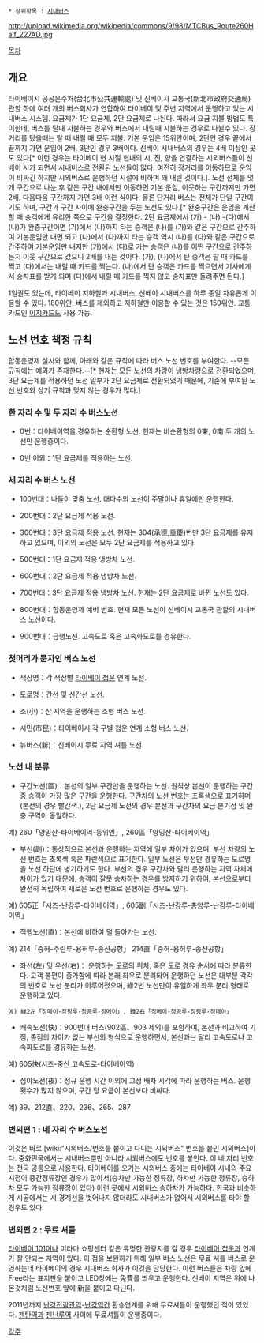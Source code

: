  * 상위항목 : [[시내버스]]

http://upload.wikimedia.org/wikipedia/commons/9/98/MTCBus_Route260Half_227AD.jpg

{{{+1 台北聯營公車 / Taipei Joint Bus System }}}

[[목차]]
== 개요 ==
타이베이시 공공운수처(台北市公共運輸處) 및 신베이시 교통국(新北市政府交通局) 관할 하에 여러 개의 버스회사가 연합하여 타이베이 및 주변 지역에서 운행하고 있는 시내버스 시스템.
요금제가 1단 요금제, 2단 요금제로 나뉜다. 따라서 요금 지불 방법도 특이한데, 버스를 탈때 지불하는 경우와 버스에서 내릴때 지불하는 경우로 나뉠수 있다. 장거리를 탔을때는 탈 때 내릴 때 모두 지불. 기본 운임은 15위안이며, 2단인 경우 끝에서 끝까지 가면 운임이 2배, 3단인 경우 3배이다. 신베이 시내버스의 경우는 4배 이상인 곳도 있다[* 이런 경우는 타이베이 현 시절 현내의 시, 진, 향을 연결하는 시외버스들이 신베이 시가 되면서 시내버스로 전환된 노선들이 많다. 여전히 장거리를 이동하므로 운임이 비싸긴 하지만 시외버스로 운행하던 시절에 비하며 꽤 내린 것이다.]. 노선 전체를 몇 개 구간으로 나눈 후 같은 구간 내에서만 이동하면 기본 운임, 이웃하는 구간까지만 가면 2배, 다음다음 구간까지 가면 3배 이런 식이다. 물론 단거리 버스는 전체가 단일 구간이기도 하며, 구간과 구간 사이에 완충구간을 두는 노선도 있다.[* 완충구간은 운임을 계산할 때 승객에게 유리한 쪽으로 구간을 결정한다. 2단 요금제에서 (가) - (나) -(다)에서 (나)가 완충구간이면 (가)에서 (나)까지 타는 승객은 (나)를 (가)와 같은 구간으로 간주하여 기본운임만 내면 되고 (나)에서 (다)까지 타는 승객 역시 (나)를 (다)와 같은 구간으로 간주하여 기본운임만 내지만 (가)에서 (다)로 가는 승객은 (나)를 어떤 구간으로 간주하든지 이웃 구간으로 갔으니 2배를 내는 것이다. (가), (나)에서 탄 승객은 탈 때 카드를 찍고 (다)에서는 내릴 때 카드를 찍는다. (나)에서 탄 승객은 카드를 찍으면서 기사에게서 승차표를 받게 되며 (다)에서 내릴 때 카드를 찍지 않고 승차표만 돌려주면 된다.]

1일권도 있는데, 타이베이 지하철과 시내버스, 신베이 시내버스를 하루 종일 자유롭게 이용할 수 있다. 180위안. 버스를 제외하고 지하철만 이용할 수 있는 것은 150위안. 교통카드인 [[이지카드]]도 사용 가능.

== 노선 번호 책정 규칙 ==
합동운영제 실시와 함께, 아래와 같은 규칙에 따라 버스 노선 번호를 부여한다. --모든 규칙에는 예외가 존재한다.--[* 현재는 모든 노선의 차량이 냉방차량으로 전환되었으며, 3단 요금제를 적용하던 노선 일부가 2단 요금제로 전환되었기 때문에, 기존에 부여된 노선 번호와 상기 규칙과 맞지 않는 경우가 많다.]
=== 한 자리 수 및 두 자리 수 버스노선 ===
* 0번：타이베이역을 경유하는 순환형 노선. 현재는 비순환형의 0東, 0南 두 개의 노선만 운행중이다. 

* 0번 이외：1단 요금제를 적용하는 노선. 
 
=== 세 자리 수 버스 노선 ===
* 100번대：나들이 맞춤 노선. 대다수의 노선이 주말이나 휴일에만 운행한다.

* 200번대：2단 요금제 적용 노선.

* 300번대：3단 요금제 적용 노선. 현재는 304(承德,重慶)번만 3단 요금제를 유지하고 있으며, 이외의 노선은 모두 2단 요금제를 적용하고 있다.

* 500번대：1단 요금제 적용 냉방차 노선.

* 600번대：2단 요금제 적용 냉방차 노선.

* 700번대：3단 요금제 적용 냉방차 노선. 현재는 2단 요금제로 바뀐 노선도 있다.

* 800번대：합동운영제 예비 번호. 현재 모든 노선이 신베이시 교통국 관할의 시내버스 노선이다.

* 900번대：급행노선. 고속도로 혹은 고속화도로를 경유한다. 
 
=== 첫머리가 문자인 버스 노선 ===
* 색상명：각 색상별 [[타이베이 첩운]] 연계 노선.

* 도로명：간선 및 신간선 노선.

* 소(小)：산 지역을 운행하는 소형 버스 노선.

* 시민(市民)：타이베이시 각 구별 첩운 연계 소형 버스 노선.

* 뉴버스(新)：신베이시 무료 지역 셔틀 노선.

=== 노선 내 분류 ===
* 구간노선(區)：본선의 일부 구간만을 운행하는 노선. 원칙상 본선이 운행하는 구간 중 승객이 가장 많은 구간을 운행한다. 구간차의 노선 번호는 초록색으로 표기하며(본선의 경우 빨간색.), 2단 요금제 노선의 경우 본선과 구간차의 요금 분기점 및 완충 구역이 동일하다.
예) 260「양밍산-타이베이역-동위엔」, 260區「양밍산-타이베이역」
 
* 부선(副)：통상적으로 본선과 운행하는 지역에 일부 차이가 있으며, 부선 차량의 노선 번호는 초록색 혹은 파란색으로 표기한다. 일부 노선은 부선만 경유하는 도로명을 노선 하단에 병기하기도 한다. 부선의 경우 구간차와 달리 운행하는 지역 자체에 차이가 있기 때문에, 승객이 잘못 승차하는 경우를 방지하기 위하여, 본선으로부터 완전히 독립하여 새로운 노선 번호로 운행하는 경우도 있다.  
예) 605正「시즈-난강루-타이베이역」, 605副「시즈-난강루-총양루-난강루-타이베이역」

* 직행노선(直)：본선에 비하여 덜 돌아가는 노선. 
예) 214「중허-주린루-용허루-송샨공항」 214直「중허-용허루-송샨공항」
 
* 좌선(左) 및 우선(右)： 운행하는 도로의 위치, 혹은 도로 경유 순서에 따라 분류한다. 고객 불편이 증가함에 따라 본래 좌우로 분리되어 운행하던 노선은 대부분 각각의 번호로 노선 분리가 이루어졌으며, 綠2번 노선만이 유일하게 좌우 분리 형태로 운행하고 있다.
 예) 綠2左「징메이-징핑루-청공루-징메이」, 錄2右「징메이-청공루-징핑루-징메이」

* 쾌속노선(快)：900번대 버스(902區、903 제외)를 포함하여, 본선과 비교하여 기점, 종점의 차이가 없는 부선의 형식으로 운행하면서, 본선과는 달리 고속도로나 고속화도로를 경유하는 노선.
예) 605快(시즈-중산 고속도로-타이베이역)
 
* 심야노선(夜)：정규 운행 시간 이외에 고정 배차 시각에 따라 운행하는 버스. 운행 횟수가 많지 않으며, 구간 당 요금이 본선보다 비싸다. 
예) 39、212直、220、236、265、287

=== 번외편 1 : 네 자리 수 버스노선 ===
이것은 바로 [wiki:"시외버스/번호를 붙이고 다니는 시외버스" 번호를 붙인 시외버스]이다. 중화민국에서는 시내버스뿐만 아니라 시외버스에도 번호를 붙인다. 이 네 자리 번호는 전국 공통으로 사용한다. 타이베이를 오가는 시외버스 중에는 타이베이 시내의 주요지점이 중간정류장인 경우가 많아서(승차만 가능한 정류장, 하차만 가능한 정류장, 승하차 모두 가능한 정류장이 있다) 이런 곳에서 시외버스 승하차가 가능하다. 한국과 비슷하게 시골에서는 시 경계선을 벗어나지 않더라도 시내버스가 없어서 시외버스를 타야 할 경우도 있다.

=== 번외편 2 : 무료 셔틀 ===
[[타이베이 101]]이나 미라마 쇼핑센터 같은 유명한 관광지를 갈 경우 [[타이베이 첩운]]과 연계가 잘 안되는 지역이 있다. 이 점을 보완하기 위해 일부 버스 노선은 무료 셔틀 버스로 운영하는데 타이베이의 경우 시내버스 회사가 이것을 담당한다. 이런 버스들은 차량 앞에 Free라는 표지판을 붙이고 LED창에는 免費를 띄우고 운행한다.
신베이 지역은 위에 나온것처럼 노선번호 앞에 新을 붙이고 다닌다.

2011년까지 [[난강전람관역]]-[[난강역]]간 환승연계를 위해 무료셔틀이 운행했던 적이 있었다. [[젠탄역]]과 [[젠난루역]] 사이에 무료셔틀이 운행중이다.

[[각주]]
